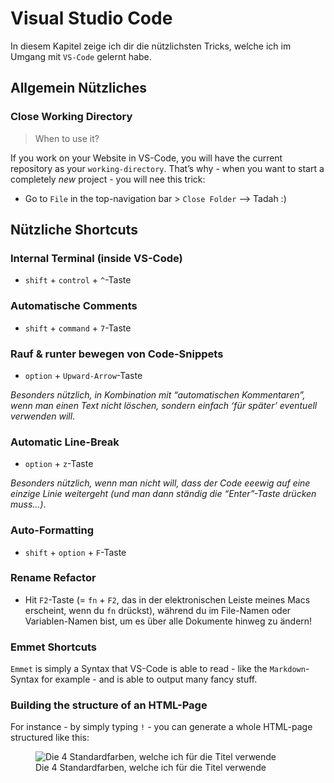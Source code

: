 # Visual Studio Code

In diesem Kapitel zeige ich dir die nützlichsten Tricks, welche ich im Umgang mit `VS-Code` gelernt habe.

## Allgemein Nützliches

### Close Working Directory

> When to use it?

If you work on your Website in VS-Code, you will have the current repository as your `working-directory`. That's why - when you want to start a completely _new_ project - you will nee this trick:

- Go to `File` in the top-navigation bar > `Close Folder` --> Tadah :)

## Nützliche Shortcuts

### Internal Terminal (inside VS-Code)

- `shift` + `control` + `^`-Taste

### Automatische Comments

- `shift` + `command` + `7`-Taste

### Rauf & runter bewegen von Code-Snippets

- `option` + `Upward-Arrow`-Taste

_Besonders nützlich, in Kombination mit "automatischen Kommentaren", wenn man einen Text nicht löschen, sondern einfach 'für später' eventuell verwenden will_.

### Automatic Line-Break

- `option` + `z`-Taste

_Besonders nützlich, wenn man nicht will, dass der Code eeewig auf eine einzige Linie weitergeht (und man dann ständig die "Enter"-Taste drücken muss...)_.

### Auto-Formatting

- `shift` + `option` + `F`-Taste

### Rename Refactor

- Hit `F2`-Taste (= `fn` + `F2`, das in der elektronischen Leiste meines Macs erscheint, wenn du `fn` drückst), während du im File-Namen oder Variablen-Namen bist, um es über alle Dokumente hinweg zu ändern! 

### Emmet Shortcuts

`Emmet` is simply a Syntax that VS-Code is able to read - like the `Markdown`-Syntax for example - and is able to output many fancy stuff. 

### Building the structure of an HTML-Page

For instance - by simply typing `!` - you can generate a whole HTML-page structured like this: 

![Die 4 Standardfarben, welche ich für die Titel verwende](./bilder/vs-code/verwendete-farben.jpg)